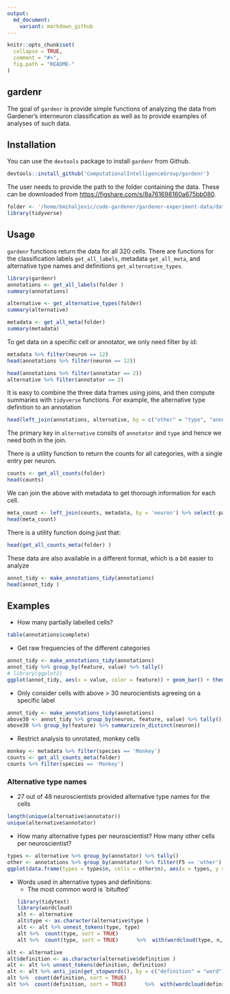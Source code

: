 ```yaml
---
output:
  md_document:
    variant: markdown_github
---
```


<!-- README.md is generated from README.Rmd. Please edit that file -->

```r
knitr::opts_chunk$set(
  collapse = TRUE,
  comment = "#>",
  fig.path = "README-"
)
```

## gardenr 
The goal of `gardenr` is provide simple functions of analyzing the data from Gardener's interneuron classification as well as to provide examples of analyses of such data.

## Installation
You can use the `devtools` package to install `gardenr` from Github. 
```r
devtools::install_github('ComputationalIntelligenceGroup/gardenr')
``` 

The user needs to provide the path to the folder containing the data. These can be downloaded from <https://figshare.com/s/8a761698160a675bb080>.
```r
folder <- '/home/bmihaljevic/code-gardener/gardener-experiment-data/data/' 
library(tidyverse)
```

## Usage
`gardenr` functions return the data for all 320 cells. There are functions for the classification labels `get_all_labels`, metadata `get_all_meta`, and alternative type names and definitions `get_alternative_types`.
```r
library(gardenr)
annotations <- get_all_labels(folder ) 
summary(annotations)
``` 

```r
alternative <- get_alternative_types(folder)
summary(alternative)
```

```r
metadata <- get_all_meta(folder)
summary(metadata)
``` 

To get data on a specific cell or annotator, we only need filter by id:
```r
metadata %>% filter(neuron == 12)
head(annotations %>% filter(neuron == 12))
```

```r
head(annotations %>% filter(annotator == 2))
alternative %>% filter(annotator == 2)
```

It is easy to combine the three data frames using joins, and then compute summaries with `tidyverse` functions. For example, the alternative type definition to an annotation
```r
head(left_join(annotations, alternative, by = c("other" = "type", "annotator" = "annotator"))) 
```    
The primary key in `alternative` consits of `annotator` and `type` and hence we need both in the join.
 
There is a utility function to return the counts for all categories, with a single entry per neuron.
```r
counts <- get_all_counts(folder) 
head(counts)
```

We can join the above with metadata to get thorough information for each cell. 
```r
meta_count <- left_join(counts, metadata, by = 'neuron') %>% select(-paper, -original.type, -archive, -neuromorpho.name)
head(meta_count)
```
There is a utility function doing just that:
```r
head(get_all_counts_meta(folder) )
```
  
These data are also available in a different format, which is a bit easier to analyze
```r
annot_tidy <- make_annotations_tidy(annotations) 
head(annot_tidy )
``` 

## Examples  
 
- How many partially labelled cells?
```r
table(annotations$complete) 
``` 

- Get raw frequencies of the different categories
```r
annot_tidy <- make_annotations_tidy(annotations) 
annot_tidy %>% group_by(feature, value) %>% tally()
# library(ggplot2)
ggplot(annot_tidy, aes(x = value, color = feature)) + geom_bar() + theme(axis.text.x = element_text(angle = 90, hjust = 1))
```
 
- Only consider cells with above > 30 neurocientists agreeing on a specific label
```r
annot_tidy <- make_annotations_tidy(annotations) 
above30 <- annot_tidy %>% group_by(neuron, feature, value) %>% tally() %>% filter(n > 30)
above30 %>% group_by(feature) %>% summarize(n_distinct(neuron))  
```


- Restrict analysis to unrotated, monkey cells 
```r
monkey <- metadata %>% filter(species == 'Monkey')
counts <- get_all_counts_meta(folder)
counts %>% filter(species == 'Monkey') 
```  

### Alternative type names

- 27 out of 48 neuroscientists provided alternative type names for the cells 
```r
length(unique(alternative$annotator))
unique(alternative$annotator) 
```    

- How many alternative types per neuroscientist? How many other cells per neuroscientist?
```r
types <- alternative %>% group_by(annotator) %>% tally()
other <- annotations %>% group_by(annotator) %>% filter(F5 == 'other') %>% tally()
ggplot(data.frame(types = types$n, cells = other$n), aes(x = types, y = cells)) + geom_point()
```

- Words used in alternative types and definitions:
    - The most common word is `bitufted'
```r
library(tidytext)
library(wordcloud)
alt <- alternative 
alt$type <- as.character(alternative$type ) 
alt <- alt %>% unnest_tokens(type, type)
alt %>%  count(type, sort = TRUE)      
alt %>%  count(type, sort = TRUE)      %>%  with(wordcloud(type, n, random.order = FALSE, max.words = 50 , colors= brewer.pal(8,"Dark2")))
```

```r
alt <- alternative 
alt$definition <- as.character(alternative$definition )   
alt <- alt %>% unnest_tokens(definition, definition)
alt <- alt %>% anti_join(get_stopwords(), by = c("definition" = "word"))
alt %>%  count(definition, sort = TRUE)      
alt %>%  count(definition, sort = TRUE)      %>%  with(wordcloud(definition, n, random.order = FALSE, max.words = 50 , colors= brewer.pal(8,"Dark2")))
```  
